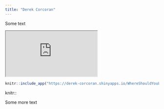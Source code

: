 ```yaml
---
title: "Derek Corcoran"
---
```


Some text

<iframe src="https://derek-corcoran.shinyapps.io/WhereShouldYouLive/"></iframe>
```r
knitr::include_app("https://derek-corcoran.shinyapps.io/WhereShouldYouLive/")
```

knitr::

Some more text